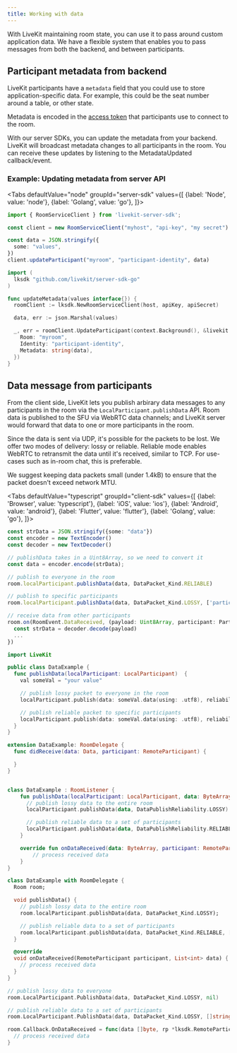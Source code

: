 ```yaml
---
title: Working with data
---
```


With LiveKit maintaining room state, you can use it to pass around custom application data. We have a flexible system that enables you to pass messages from both the backend, and between participants.

## Participant metadata from backend

LiveKit participants have a `metadata` field that you could use to store application-specific data. For example, this could be the seat number around a table, or other state.

Metadata is encoded in the [access token](../access-tokens) that participants use to connect to the room.

With our server SDKs, you can update the metadata from your backend. LiveKit will broadcast metadata changes to all participants in the room. You can receive these updates by listening to the MetadataUpdated callback/event.

### Example: Updating metadata from server API

<Tabs
  defaultValue="node"
  groupId="server-sdk"
  values={[
    {label: 'Node', value: 'node'},
    {label: 'Golang', value: 'go'},
  ]}>
  <TabItem value="node">

```typescript title="TypeScript"
import { RoomServiceClient } from 'livekit-server-sdk';

const client = new RoomServiceClient("myhost", "api-key", "my secret")

const data = JSON.stringify({
  some: "values",
})
client.updateParticipant("myroom", "participant-identity", data)
```

  </TabItem>

  <TabItem value="go">

```go title="Go"
import (
  lksdk "github.com/livekit/server-sdk-go"
)

func updateMetadata(values interface{}) {
  roomClient := lksdk.NewRoomServiceClient(host, apiKey, apiSecret)

  data, err := json.Marshal(values)

  _, err = roomClient.UpdateParticipant(context.Background(), &livekit.UpdateParticipantRequest{
    Room: "myroom",
    Identity: "participant-identity",
    Metadata: string(data),
  })
}
```

  </TabItem>

</Tabs>

## Data message from participants

From the client side, LiveKit lets you publish arbirary data messages to any participants in the room via the `LocalParticipant.publishData` API. Room data is published to the SFU via WebRTC data channels; and LiveKit server would forward that data to one or more participants in the room.

Since the data is sent via UDP, it's possible for the packets to be lost. We offer two modes of delivery: lossy or reliable. Reliable mode enables WebRTC to retransmit the data until it's received, similar to TCP. For use-cases such as in-room chat, this is preferable.

We suggest keeping data packets small (under 1.4kB) to ensure that the packet doesn't exceed network MTU.

<Tabs
  defaultValue="typescript"
  groupId="client-sdk"
  values={[
    {label: 'Browser', value: 'typescript'},
    {label: 'iOS', value: 'ios'},
    {label: 'Android', value: 'android'},
    {label: 'Flutter', value: 'flutter'},
    {label: 'Golang', value: 'go'},
  ]}>
  <TabItem value="typescript">

```typescript title="TypeScript"
const strData = JSON.stringify({some: "data"})
const encoder = new TextEncoder()
const decoder = new TextDecoder()

// publishData takes in a Uint8Array, so we need to convert it
const data = encoder.encode(strData);

// publish to everyone in the room
room.localParticipant.publishData(data, DataPacket_Kind.RELIABLE)

// publish to specific participants
room.localParticipant.publishData(data, DataPacket_Kind.LOSSY, ['participant_sid'])

// receive data from other participants
room.on(RoomEvent.DataReceived, (payload: Uint8Array, participant: Participant, kind: DataPacket_Kind) => {
  const strData = decoder.decode(payload)
  ...
})
```

  </TabItem>
  <TabItem value="ios">

```swift title="Swift"
import LiveKit

public class DataExample {
  func publishData(localParticipant: LocalParticipant)  {
    val someVal = "your value"

    // publish lossy packet to everyone in the room
    localParticipant.publish(data: someVal.data(using: .utf8), reliability: .lossy)

    // publish reliable packet to specific participants
    localParticipant.publish(data: someVal.data(using: .utf8), reliability: .reliable, ["sid1", "sid2"])
  }
}

extension DataExample: RoomDelegate {
  func didReceive(data: Data, participant: RemoteParticipant) {

  }
}

```

  </TabItem>
  <TabItem value="android">

```kt title="Kotlin"

class DataExample : RoomListener {
    fun publishData(localParticipant: LocalParticipant, data: ByteArray) {
      // publish lossy data to the entire room
      localParticipant.publishData(data, DataPublishReliability.LOSSY)

      // publish reliable data to a set of participants
      localParticipant.publishData(data, DataPublishReliability.RELIABLE, listOf("sid1", "sid2"))
    }

    override fun onDataReceived(data: ByteArray, participant: RemoteParticipant, room: Room) {} {
        // process received data
    }
}
```
  </TabItem>
  <TabItem value="flutter">

```dart title="Dart"
class DataExample with RoomDelegate {
  Room room;

  void publishData() {
    // publish lossy data to the entire room
    room.localParticipant.publishData(data, DataPacket_Kind.LOSSY);

    // publish reliable data to a set of participants
    room.localParticipant.publishData(data, DataPacket_Kind.RELIABLE, ["sid1", "sid2"]);
  }

  @override
  void onDataReceived(RemoteParticipant participant, List<int> data) {
    // process received data
  }
}
```

  </TabItem>
  <TabItem value="go">

```go title="Go"
// publish lossy data to everyone
room.LocalParticipant.PublishData(data, DataPacket_Kind.LOSSY, nil)

// publish reliable data to a set of participants
room.LocalParticipant.PublishData(data, DataPacket_Kind.LOSSY, []string{"sid1", "sid2"})

room.Callback.OnDataReceived = func(data []byte, rp *lksdk.RemoteParticipant) {
  // process received data
}
```

  </TabItem>

</Tabs>